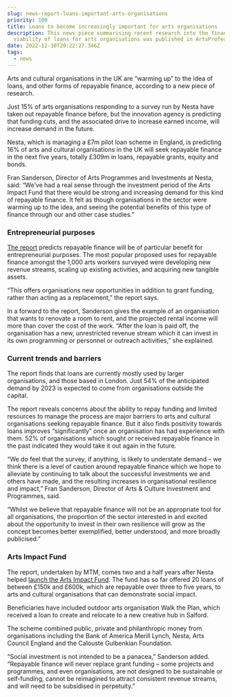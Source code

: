```yaml
---
slug: news-report-loans-important-arts-organisations
priority: 100
title: Loans to become increasingly important for arts organisations
description: This news piece summarising recent research into the financial
  viability of loans for arts organisations was published in ArtsProfessional.
date: 2022-12-30T20:22:27.346Z
tags:
  - news
---
```

Arts and cultural organisations in the UK are “warming up” to the idea of loans, and other forms of repayable finance, according to a new piece of research.

Just 15% of arts organisations responding to a survey run by Nesta have taken out repayable finance before, but the innovation agency is predicting that funding cuts, and the associated drive to increase earned income, will increase demand in the future.

Nesta, which is managing a £7m pilot loan scheme in England, is predicting 16% of arts and cultural organisations in the UK will seek repayable finance in the next five years, totally £309m in loans, repayable grants, equity and bonds.

Fran Sanderson, Director of Arts Programmes and Investments at Nesta, said: “We’ve had a real sense through the investment period of the Arts Impact Fund that there would be strong and increasing demand for this kind of repayable finance. It felt as though organisations in the sector were warming up to the idea, and seeing the potential benefits of this type of finance through our and other case studies.”

### Entrepreneurial purposes

[The report](https://www.nesta.org.uk/publications/repayable-finance-arts-and-cultural-sector) predicts repayable finance will be of particular benefit for entrepreneurial purposes. The most popular proposed uses for repayable finance amongst the 1,000 arts workers surveyed were developing new revenue streams, scaling up existing activities, and acquiring new tangible assets.

“This offers organisations new opportunities in addition to grant funding, rather than acting as a replacement,” the report says.

In a forward to the report, Sanderson gives the example of an organisation that wants to renovate a room to rent, and the projected rental income will more than cover the cost of the work. “After the loan is paid off, the organisation has a new, unrestricted revenue stream which it can invest in its own programming or personnel or outreach activities,” she explained.

### Current trends and barriers

The report finds that loans are currently mostly used by larger organisations, and those based in London. Just 54% of the anticipated demand by 2023 is expected to come from organisations outside the capital.

The report reveals concerns about the ability to repay funding and limited resources to manage the process are major barriers to arts and cultural organisations seeking repayable finance. But it also finds positivity towards loans improves “significantly” once an organisation has had experience with them. 52% of organisations which sought or received repayable finance in the past indicated they would take it out again in the future.

“We do feel that the survey, if anything, is likely to understate demand – we think there is a level of caution around repayable finance which we hope to alleviate by continuing to talk about the successful investments we and others have made, and the resulting increases in organisational resilience and impact,” Fran Sanderson, Director of Arts & Culture Investment and Programmes, said.

“Whilst we believe that repayable finance will not be an appropriate tool for all organisations, the proportion of the sector interested in and excited about the opportunity to invest in their own resilience will grow as the concept becomes better exemplified, better understood, and more broadly publicised.”

### Arts Impact Fund

The report, undertaken by MTM, comes two and a half years after Nesta helped [launch the Arts Impact Fund](https://www.artsprofessional.co.uk/news/social-investment-fund-backs-arts). The fund has so far offered 20 loans of between £150k and £600k, which are repayable over three to five years, to arts and cultural organisations that can demonstrate social impact.

Beneficiaries have included outdoor arts organisation Walk the Plan, which received a loan to create and relocate to a new creative hub in Salford.

The scheme combined public, private and philanthropic money from organisations including the Bank of America Merill Lynch, Nesta, Arts Council England and the Calouste Gulbenkian Foundation.

“Social investment is not intended to be a panacea,” Sanderson added. “Repayable finance will never replace grant funding – some projects and programmes, and even organisations, are not designed to be sustainable or self-funding, cannot be reimagined to attract consistent revenue streams, and will need to be subsidised in perpetuity.”